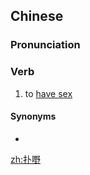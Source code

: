 ==Chinese==
{{zh-forms}}
{{wikipedia|lang=zh-yue}}

===Pronunciation===
{{zh-pron
|c=bok1 je5
|cat=v
}}

===Verb===
{{zh-verb}}

# {{lb|zh|Cantonese}} to [[have sex]]

====Synonyms====
* {{zh-l|做愛}}

[[zh:扑嘢]]